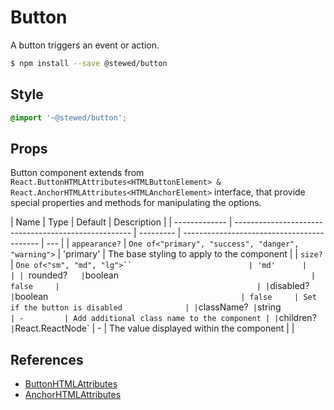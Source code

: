 # Button

A button triggers an event or action.

```bash
$ npm install --save @stewed/button
```

## Style

```scss
@import '~@stewed/button';
```

## Props

Button component extends from `React.ButtonHTMLAttributes<HTMLButtonElement> & React.AnchorHTMLAttributes<HTMLAnchorElement>` interface, that provide special properties and methods for manipulating the options.

| Name          | Type                                                 | Default   | Description                                |
| ------------- | ---------------------------------------------------- | --------- | ------------------------------------------ | --- |
| `appearance?` | `One of<"primary", "success", "danger", "warning">`  | 'primary' | The base styling to apply to the component    |
| `size?`       | `One of<"sm", "md", "lg">``                          | 'md'      |                                            |
| `rounded?`    | `boolean`                                            | false     |                                            |
| `disabled?`   | `boolean`                                            | false     | Set if the button is disabled              |
| `className?`  | `string`                                             | -         | Add additional class name to the component |
| `children?`   | `React.ReactNode`                                    | -         | The value displayed within the component   |     |

## References

-   [ButtonHTMLAttributes](https://developer.mozilla.org/en-US/docs/Web/API/ButtonHTMLAttributes)
-   [AnchorHTMLAttributes](https://developer.mozilla.org/en-US/docs/Web/API/AnchorHTMLAttributes)
